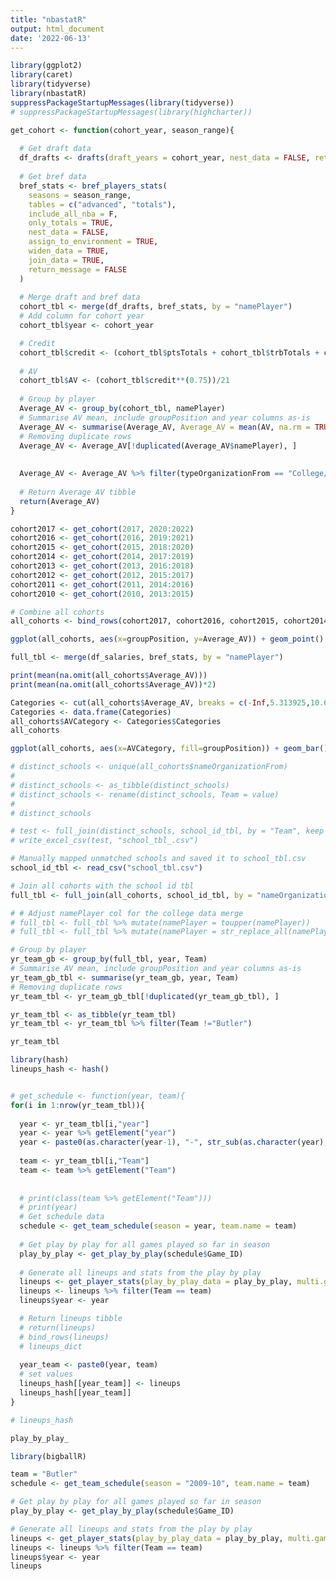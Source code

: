 ---
title: "nbastatR"
output: html_document
date: '2022-06-13'
---

```{r setup, include=FALSE}
library(ggplot2)
library(caret)
library(tidyverse)
library(nbastatR)
suppressPackageStartupMessages(library(tidyverse))
# suppressPackageStartupMessages(library(highcharter))
```



```{r cohort creation function}
get_cohort <- function(cohort_year, season_range){
  
  # Get draft data
  df_drafts <- drafts(draft_years = cohort_year, nest_data = FALSE, return_message = FALSE)
  
  # Get bref data
  bref_stats <- bref_players_stats(
    seasons = season_range,
    tables = c("advanced", "totals"),
    include_all_nba = F,
    only_totals = TRUE,
    nest_data = FALSE,
    assign_to_environment = TRUE,
    widen_data = TRUE,
    join_data = TRUE,
    return_message = FALSE
  )
  
  # Merge draft and bref data
  cohort_tbl <- merge(df_drafts, bref_stats, by = "namePlayer")
  # Add column for cohort year
  cohort_tbl$year <- cohort_year

  # Credit
  cohort_tbl$credit <- (cohort_tbl$ptsTotals + cohort_tbl$trbTotals + cohort_tbl$astTotals + cohort_tbl$stlTotals + cohort_tbl$blkTotals) - (cohort_tbl$fgaTotals - cohort_tbl$fgmTotals) - (cohort_tbl$ftaTotals - cohort_tbl$ftmTotals) - cohort_tbl$tovTotals
  
  # AV
  cohort_tbl$AV <- (cohort_tbl$credit**(0.75))/21
  
  # Group by player
  Average_AV <- group_by(cohort_tbl, namePlayer)
  # Summarise AV mean, include groupPosition and year columns as-is
  Average_AV <- summarise(Average_AV, Average_AV = mean(AV, na.rm = TRUE), groupPosition, year, nameOrganizationFrom, typeOrganizationFrom)
  # Removing duplicate rows
  Average_AV <- Average_AV[!duplicated(Average_AV$namePlayer), ]
  
  
  Average_AV <- Average_AV %>% filter(typeOrganizationFrom == "College/University")
  
  # Return Average AV tibble
  return(Average_AV)
}

```



```{r Get Cohorts 2010 - 2017}
cohort2017 <- get_cohort(2017, 2020:2022)
cohort2016 <- get_cohort(2016, 2019:2021)
cohort2015 <- get_cohort(2015, 2018:2020)
cohort2014 <- get_cohort(2014, 2017:2019)
cohort2013 <- get_cohort(2013, 2016:2018)
cohort2012 <- get_cohort(2012, 2015:2017)
cohort2011 <- get_cohort(2011, 2014:2016)
cohort2010 <- get_cohort(2010, 2013:2015)
```

```{r all cohorts}
# Combine all cohorts
all_cohorts <- bind_rows(cohort2017, cohort2016, cohort2015, cohort2014, cohort2013, cohort2012, cohort2011, cohort2010)
```





```{r AV by position}

ggplot(all_cohorts, aes(x=groupPosition, y=Average_AV)) + geom_point()
```



```{r Get mean for all cohorts}
full_tbl <- merge(df_salaries, bref_stats, by = "namePlayer")

print(mean(na.omit(all_cohorts$Average_AV)))
print(mean(na.omit(all_cohorts$Average_AV))*2)

```


```{r Label AV values}
Categories <- cut(all_cohorts$Average_AV, breaks = c(-Inf,5.313925,10.62785,Inf), labels = c("Low","Medium","High"))
Categories <- data.frame(Categories)
all_cohorts$AVCategory <- Categories$Categories
all_cohorts
```


```{r all cohorts category count, fill by group position}
ggplot(all_cohorts, aes(x=AVCategory, fill=groupPosition)) + geom_bar()
```
```{r Get unique colleges from all cohort}

# distinct_schools <- unique(all_cohorts$nameOrganizationFrom)
# 
# distinct_schools <- as_tibble(distinct_schools) 
# distinct_schools <- rename(distinct_schools, Team = value)
# 
# distinct_schools

# test <- full_join(distinct_schools, school_id_tbl, by = "Team", keep = TRUE)
# write_excel_csv(test, "school_tbl_.csv")

```



```{r College data merge prep}
# Manually mapped unmatched schools and saved it to school_tbl.csv
school_id_tbl <- read_csv("school_tbl.csv")

# Join all cohorts with the school id tbl
full_tbl <- full_join(all_cohorts, school_id_tbl, by = "nameOrganizationFrom")

# # Adjust namePlayer col for the college data merge
# full_tbl <- full_tbl %>% mutate(namePlayer = toupper(namePlayer))
# full_tbl <- full_tbl %>% mutate(namePlayer = str_replace_all(namePlayer, fixed(" "), "."))

# Group by player
yr_team_gb <- group_by(full_tbl, year, Team)
# Summarise AV mean, include groupPosition and year columns as-is
yr_team_gb_tbl <- summarise(yr_team_gb, year, Team)
# Removing duplicate rows
yr_team_tbl <- yr_team_gb_tbl[!duplicated(yr_team_gb_tbl), ]

yr_team_tbl <- as_tibble(yr_team_tbl)
yr_team_tbl <- yr_team_tbl %>% filter(Team !="Butler")

yr_team_tbl
```



```{r}
library(hash)
lineups_hash <- hash() 


# get_schedule <- function(year, team){
for(i in 1:nrow(yr_team_tbl)){
  
  year <- yr_team_tbl[i,"year"]
  year <- year %>% getElement("year")
  year <- paste0(as.character(year-1), "-", str_sub(as.character(year), start= -2))
  
  team <- yr_team_tbl[i,"Team"]
  team <- team %>% getElement("Team") 
  
  
  # print(class(team %>% getElement("Team")))
  # print(year)
  # Get schedule data
  schedule <- get_team_schedule(season = year, team.name = team)
  
  # Get play by play for all games played so far in season
  play_by_play <- get_play_by_play(schedule$Game_ID)
  
  # Generate all lineups and stats from the play by play
  lineups <- get_player_stats(play_by_play_data = play_by_play, multi.games=TRUE)
  lineups <- lineups %>% filter(Team == team)
  lineups$year <- year

  # Return lineups tibble
  # return(lineups)
  # bind_rows(lineups)
  # lineups_dict
  
  year_team <- paste0(year, team)
  # set values
  lineups_hash[[year_team]] <- lineups
  lineups_hash[[year_team]]
}

# lineups_hash

```
```{r}
play_by_play_
```


```{r test ncca stat pull}
library(bigballR)

team = "Butler"
schedule <- get_team_schedule(season = "2009-10", team.name = team)

# Get play by play for all games played so far in season
play_by_play <- get_play_by_play(schedule$Game_ID)

# Generate all lineups and stats from the play by play
lineups <- get_player_stats(play_by_play_data = play_by_play, multi.games=FALSE)
lineups <- lineups %>% filter(Team == team)
lineups$year <- year
lineups
```



